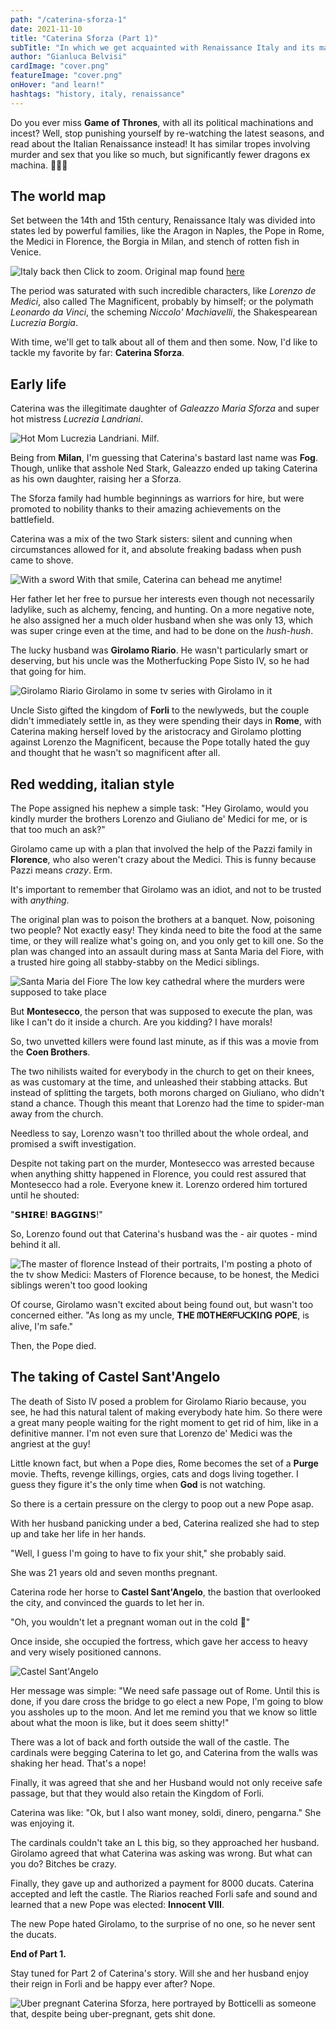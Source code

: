 ```yaml
---
path: "/caterina-sforza-1"
date: 2021-11-10
title: "Caterina Sforza (Part 1)"
subTitle: "In which we get acquainted with Renaissance Italy and its major players"
author: "Gianluca Belvisi"
cardImage: "cover.png"
featureImage: "cover.png"
onHover: "and learn!"
hashtags: "history, italy, renaissance"
---
```

Do you ever miss **Game of Thrones**, with all its political machinations and incest? Well, stop punishing yourself by re-watching the latest seasons, and read about the Italian Renaissance instead! It has similar tropes involving murder and sex that you like so much, but significantly fewer dragons ex machina. 🤷🏽‍♂️

## The world map

Set between the 14th and 15th century, Renaissance Italy was divided into states led by powerful families, like the Aragon in Naples, the Pope in Rome, the Medici in Florence, the Borgia in Milan, and stench of rotten fish in Venice.

![Italy back then](map.jpg)
<FigureLabel>
    Click to zoom. Original map found <a href="https://i.redd.it/pmxtfnf176f51.jpg">here</a>
</FigureLabel>

The period was saturated with such incredible characters, like *Lorenzo de Medici*, also called The Magnificent, probably by himself; or the polymath *Leonardo da Vinci*, the scheming *Niccolo' Machiavelli*, the Shakespearean *Lucrezia Borgia*.

With time, we'll get to talk about all of them and then some. Now, I'd like to tackle my favorite by far: **Caterina Sforza**.

## Early life

Caterina was the illegitimate daughter of *Galeazzo Maria Sforza* and super hot mistress *Lucrezia Landriani*.

![Hot Mom](hotmom.jpg)
<FigureLabel>
    Lucrezia Landriani. Milf.
</FigureLabel>

Being from **Milan**, I'm guessing that Caterina's bastard last name was **Fog**. Though, unlike that asshole Ned Stark, Galeazzo ended up taking Caterina as his own daughter, raising her a Sforza.

The Sforza family had humble beginnings as warriors for hire, but were promoted to nobility thanks to their amazing achievements on the battlefield.

Caterina was a mix of the two Stark sisters: silent and cunning when circumstances allowed for it, and absolute freaking badass when push came to shove.

![With a sword](with_sword.jpg)
<FigureLabel>
    With that smile, Caterina can behead me anytime!
</FigureLabel>

Her father let her free to pursue her interests even though not necessarily ladylike, such as alchemy, fencing, and hunting. On a more negative note, he also assigned her a much older husband when she was only 13, which was super cringe even at the time, and had to be done on the *hush-hush*.

The lucky husband was **Girolamo Riario**. He wasn't particularly smart or deserving, but his uncle was the Motherfucking Pope Sisto IV, so he had that going for him.

![Girolamo Riario](girolamo.jpg)
<FigureLabel>
    Girolamo in some tv series with Girolamo in it
</FigureLabel>

Uncle Sisto gifted the kingdom of **Forli** to the newlyweds, but the couple didn't immediately settle in, as they were spending their days in **Rome**, with Caterina making herself loved by the aristocracy and Girolamo plotting against Lorenzo the Magnificent, because the Pope totally hated the guy and thought that he wasn't so magnificent after all.

## Red wedding, italian style

The Pope assigned his nephew a simple task: "Hey Girolamo, would you kindly murder the brothers Lorenzo and Giuliano de' Medici for me, or is that too much an ask?"

Girolamo came up with a plan that involved the help of the Pazzi family in **Florence**, who also weren't crazy about the Medici. This is funny because Pazzi means *crazy*. Erm.

It's important to remember that Girolamo was an idiot, and not to be trusted with *anything*.

The original plan was to poison the brothers at a banquet. Now, poisoning two people? Not exactly easy! They kinda need to bite the food at the same time, or they will realize what's going on, and you only get to kill one. So the plan was changed into an assault during mass at Santa Maria del Fiore, with a trusted hire going all stabby-stabby on the Medici siblings.

![Santa Maria del Fiore](smaria.jpg)
<FigureLabel>
    The low key cathedral where the murders were supposed to take place
</FigureLabel>

But **Montesecco**, the person that was supposed to execute the plan, was like I can't do it inside a church. Are you kidding? I have morals!

So, two unvetted killers were found last minute, as if this was a movie from the **Coen Brothers**.

The two nihilists waited for everybody in the church to get on their knees, as was customary at the time, and unleashed their stabbing attacks. But instead of splitting the targets, both morons charged on Giuliano, who didn't stand a chance. Though this meant that Lorenzo had the time to spider-man away from the church.

Needless to say, Lorenzo wasn't too thrilled about the whole ordeal, and promised a swift investigation.

Despite not taking part on the murder, Montesecco was arrested because when anything shitty happened in Florence, you could rest assured that Montesecco had a role. Everyone knew it. Lorenzo ordered him tortured until he shouted:

"𝗦𝗛𝗜𝗥𝗘! 𝗕𝗔𝗚𝗚𝗜𝗡𝗦!"

So, Lorenzo found out that Caterina's husband was the - air quotes - mind behind it all.

![The master of florence](masters_of_florence.jpg)
<FigureLabel>
    Instead of their portraits, I'm posting a photo of the tv show Medici: Masters of Florence because, to be honest, the Medici siblings weren't too good looking
</FigureLabel>

Of course, Girolamo wasn't excited about being found out, but wasn't too concerned either. "As long as my uncle, **TᕼE ᗰOTᕼEᖇᖴᑌᑕKIᑎG ᑭOᑭE**, is alive, I'm safe."

Then, the Pope died.


## The taking of Castel Sant'Angelo

The death of Sisto IV posed a problem for Girolamo Riario because, you see, he had this natural talent of making everybody hate him. So there were a great many people waiting for the right moment to get rid of him, like in a definitive manner. I'm not even sure that Lorenzo de' Medici was the angriest at the guy!

Little known fact, but when a Pope dies, Rome becomes the set of a **Purge** movie. Thefts, revenge killings, orgies, cats and dogs living together. I guess they figure it's the only time when **God** is not watching.

So there is a certain pressure on the clergy to poop out a new Pope asap.

With her husband panicking under a bed, Caterina realized she had to step up and take her life in her hands.

"Well, I guess I'm going to have to fix your shit," she probably said.

She was 21 years old and seven months pregnant.

Caterina rode her horse to **Castel Sant'Angelo**, the bastion that overlooked the city, and convinced the guards to let her in.

"Oh, you wouldn't let a pregnant woman out in the cold 🥺"

Once inside, she occupied the fortress, which gave her access to heavy and very wisely positioned cannons.

![Castel Sant'Angelo](castel.jpg)

Her message was simple: "We need safe passage out of Rome. Until this is done, if you dare cross the bridge to go elect a new Pope, I'm going to blow you assholes up to the moon. And let me remind you that we know so little about what the moon is like, but it does seem shitty!"

There was a lot of back and forth outside the wall of the castle. The cardinals were begging Caterina to let go, and Caterina from the walls was shaking her head. That's a nope!

Finally, it was agreed that she and her Husband would not only receive safe passage, but that they would also retain the Kingdom of Forli.

Caterina was like: "Ok, but I also want money, soldi, dinero, pengarna." She was enjoying it.

The cardinals couldn't take an L this big, so they approached her husband. Girolamo agreed that what Caterina was asking was wrong. But what can you do? Bitches be crazy.

Finally, they gave up and authorized a payment for 8000 ducats. Caterina accepted and left the castle. The Riarios reached Forli safe and sound and learned that a new Pope was elected: **Innocent VIII**.

The new Pope hated Girolamo, to the surprise of no one, so he never sent the ducats.

**End of Part 1.**

Stay tuned for Part 2 of Caterina's story. Will she and her husband enjoy their reign in Forli and be happy ever after?
<Spoiler>
    Nope.
</Spoiler>


![Uber pregnant](uber_pregnant.jpg)
<FigureLabel>
    Caterina Sforza, here portrayed by Botticelli as someone that, despite being uber-pregnant, gets shit done.
</FigureLabel>

